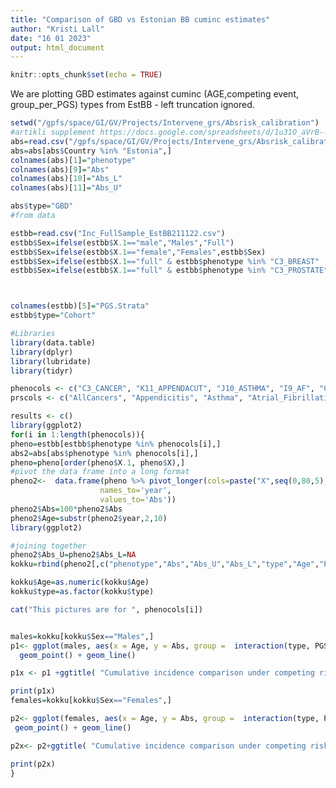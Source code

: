 ```yaml
---
title: "Comparison of GBD vs Estonian BB cuminc estimates"
author: "Kristi Lall"
date: "16 01 2023"
output: html_document
---
```



```r
knitr::opts_chunk$set(echo = TRUE)
```

We are plotting GBD estimates against cuminc (AGE,competing event, group_per_PGS) types from EstBB - left truncation ignored.


```r



setwd("/gpfs/space/GI/GV/Projects/Intervene_grs/Absrisk_calibration")
#artikli supplement https://docs.google.com/spreadsheets/d/1u31O_aVrB--SnVJn98mVvu9kexdSWbFsTrD4s_Mh5O8/edit?pli=1#gid=0
abs=read.csv("/gpfs/space/GI/GV/Projects/Intervene_grs/Absrisk_calibration/Supplementary_Table_12_INTERVENE.csv",header=T,sep=";")
abs=abs[abs$Country %in% "Estonia",]
colnames(abs)[1]="phenotype"
colnames(abs)[9]="Abs"
colnames(abs)[10]="Abs_L"
colnames(abs)[11]="Abs_U"

abs$type="GBD"
#from data

estbb=read.csv("Inc_FullSample_EstBB211122.csv")
estbb$Sex=ifelse(estbb$X.1=="male","Males","Full")
estbb$Sex=ifelse(estbb$X.1=="female","Females",estbb$Sex)
estbb$Sex=ifelse(estbb$X.1=="full" & estbb$phenotype %in% "C3_BREAST" ,"Females",estbb$Sex)
estbb$Sex=ifelse(estbb$X.1=="full" & estbb$phenotype %in% "C3_PROSTATE" ,"Males",estbb$Sex)



colnames(estbb)[5]="PGS.Strata"
estbb$type="Cohort"

#Libraries
library(data.table)
library(dplyr)
library(lubridate)
library(tidyr)

phenocols <- c("C3_CANCER", "K11_APPENDACUT", "J10_ASTHMA", "I9_AF", "C3_BREAST", "I9_CHD", "C3_COLORECTAL", "G6_EPLEPSY", "GOUT", "COX_ARTHROSIS", "KNEE_ARTHROSIS", "F5_DEPRESSIO", "C3_MELANOMA_SKIN", "C3_PROSTATE", "RHEUMA_SEROPOS_OTH", "T1D", "T2D", "ILD", "C3_BRONCHUS_LUNG")
prscols <- c("AllCancers", "Appendicitis", "Asthma", "Atrial_Fibrillation", "Breast_Cancer", "CHD", "Colorectal_Cancer", "Epilepsy","Gout", "Hip_Osteoarthritis", "Knee_Osteoarthritis","MDD", "Melanoma", "Prostate_Cancer", "Rheumatoid_Arthritis", "T1D","T2D", "ILD", "Lung_Cancer")

results <- c()
library(ggplot2)
for(i in 1:length(phenocols)){
pheno=estbb[estbb$phenotype %in% phenocols[i],]
abs2=abs[abs$phenotype %in% phenocols[i],]
pheno=pheno[order(pheno$X.1, pheno$X),]
#pivot the data frame into a long format
pheno2<-  data.frame(pheno %>% pivot_longer(cols=paste("X",seq(0,80,5),sep=""),
                    names_to='year',
                    values_to='Abs'))
pheno2$Abs=100*pheno2$Abs
pheno2$Age=substr(pheno2$year,2,10)
library(ggplot2)

#joining together
pheno2$Abs_U=pheno2$Abs_L=NA
kokku=rbind(pheno2[,c("phenotype","Abs","Abs_U","Abs_L","type","Age","PGS.Strata","Sex")],abs2[,c("phenotype","Abs","Abs_U","Abs_L","type","Age","PGS.Strata","Sex")])

kokku$Age=as.numeric(kokku$Age)
kokku$type=as.factor(kokku$type)

cat("This pictures are for ", phenocols[i]) 


males=kokku[kokku$Sex=="Males",]
p1<- ggplot(males, aes(x = Age, y = Abs, group =  interaction(type, PGS.Strata),color=PGS.Strata, shape=type )) +
  geom_point() + geom_line()

p1x <- p1 +ggtitle( "Cumulative incidence comparison under competing risks for males") +   theme_bw()+ xlab("Age")+ylab("Cuminc")

print(p1x)
females=kokku[kokku$Sex=="Females",]

p2<- ggplot(females, aes(x = Age, y = Abs, group =  interaction(type, PGS.Strata),color=PGS.Strata , shape=type)) +
 geom_point() + geom_line()

p2x<- p2+ggtitle( "Cumulative incidence comparison under competing risks for females") +   theme_bw()+ xlab("Age")+ylab("Cuminc")

print(p2x)
}
```
